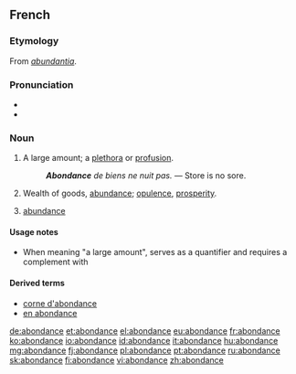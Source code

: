 ==French==

===Etymology===
From {{etyl|la|fr}} ''[[abundantia]]''.

===Pronunciation===
* {{audio|Fr-abondance.ogg|Audio}}
* {{audio|Fr-Paris--abondance.ogg|Audio (Paris)}}

===Noun===
{{fr-noun|f}}
# A large amount; a [[plethora]] or [[profusion]].
#: '''''Abondance''' de biens ne nuit pas.'' — Store is no sore.
# Wealth of goods, [[abundance]]; [[opulence]], [[prosperity]].
# {{sciences}} [[abundance]]

====Usage notes====
* When meaning "a large amount", {{term||abondance}} serves as a quantifier and requires a complement with {{term|de}}

====Derived terms====
* [[corne d'abondance]]
* [[en abondance]]

[[de:abondance]]
[[et:abondance]]
[[el:abondance]]
[[eu:abondance]]
[[fr:abondance]]
[[ko:abondance]]
[[io:abondance]]
[[id:abondance]]
[[it:abondance]]
[[hu:abondance]]
[[mg:abondance]]
[[fj:abondance]]
[[pl:abondance]]
[[pt:abondance]]
[[ru:abondance]]
[[sk:abondance]]
[[fi:abondance]]
[[vi:abondance]]
[[zh:abondance]]